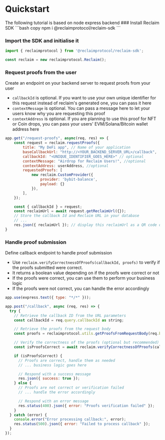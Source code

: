 
# Quickstart
<Callout type='info'>
The following tutorial is based on node express backend
</Callout>

<Steps>
### Install Reclaim SDK
```bash copy
npm i @reclaimprotocol/reclaim-sdk
```

### Import the SDK and initialise it
```js copy showLineNumbers
import { reclaimprotocol } from '@reclaimprotocol/reclaim-sdk';

const reclaim = new reclaimprotocol.Reclaim();
```

### Request proofs from the user
Create an endpoint on your backend server to request proofs from your user
- `callbackId` is optional. If you want to use your own unique identifier for this request instead of reclaim's generated one, you can pass it here
- `contextMessage` is optional. You can pass a message here to let your users know why you are requesting this proof
- `contextAddress` is optional. If you are planning to use this proof for NFT or Coin drops, you can pass your users' EVM/Solana/Bitcoin wallet address here

```js copy {2} showLineNumbers
app.get("/request-proofs", async(req, res) => {
    const request = reclaim.requestProofs({
        title: "My DeFi app", // Name of your application
        baseCallbackUrl: "http://<YOUR_BACKEND_SERVER_URL>/callback", 
        callbackId: "<UNIQUE_IDENTIFIER_GOES_HERE>" // optional
        contextMessage: "Airdrop for Reclaim Users!", //optional
        contextAddress: userAddress, //optional
        requestedProofs: [
            new reclaim.CustomProvider({
                provider: 'bybit-balance',
                payload: {}
            }),
        ],
    });

    const { callbackId } = request;
    const reclaimUrl = await request.getReclaimUrl({});
    // Store the callback Id and Reclaim URL in your database
    // ...
    res.json({ reclaimUrl }); // display this reclaimUrl as a QR code on laptop or as a link on mobile devices for users to initiate creating proofs
}
```

### Handle proof submission
Define callback endpoint to handle proof submission
- Use `reclaim.verifyCorrectnessOfProofs(callbackId, proofs)` to verify if the proofs submitted were correct.
- It returns a boolean value depending on if the proofs were correct or not
- If the proofs were correct, you can use them to perform your business logic
- If the proofs were not correct, you can handle the error accordingly

```js copy {12} showLineNumbers
app.use(express.text({ type: "*/*" }));

app.post("/callback", async (req, res) => {
  try {
    // Retrieve the callback ID from the URL parameters
    const callbackId = req.query.callbackId as string;

    // Retrieve the proofs from the request body
    const proofs = reclaimprotocol.utils.getProofsFromRequestBody(req.body)

    // Verify the correctness of the proofs (optional but recommended)
    const isProofsCorrect = await reclaim.verifyCorrectnessOfProofs(callbackId, proofs);

    if (isProofsCorrect) {
      // Proofs are correct, handle them as needed
      // ... business logic goes here

      // Respond with a success message
      res.json({ success: true });
    } else {
      // Proofs are not correct or verification failed
      // ... handle the error accordingly

      // Respond with an error message
      res.status(400).json({ error: "Proofs verification failed" });
    }
  } catch (error) {
    console.error("Error processing callback:", error);
    res.status(500).json({ error: "Failed to process callback" });
  }
});
```
</Steps>